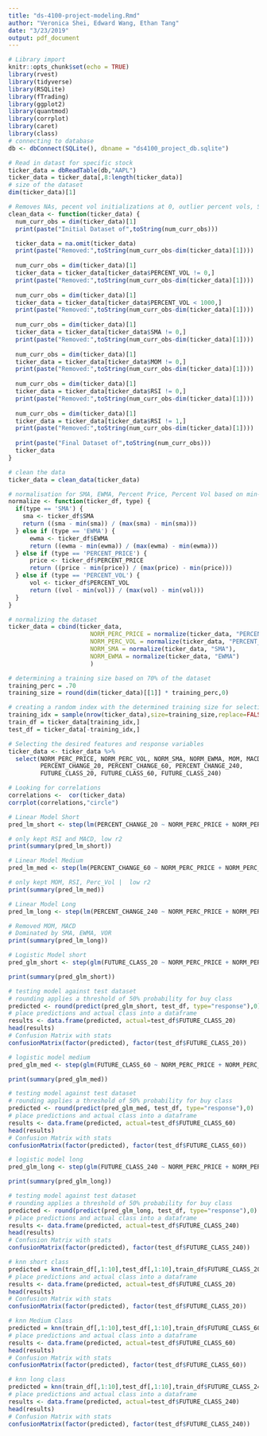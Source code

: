 ```yaml
---
title: "ds-4100-project-modeling.Rmd"
author: "Veronica Shei, Edward Wang, Ethan Tang"
date: "3/23/2019"
output: pdf_document
---
```


```r
# Library import
knitr::opts_chunk$set(echo = TRUE)
library(rvest)
library(tidyverse)
library(RSQLite)
library(fTrading)
library(ggplot2)
library(quantmod)
library(corrplot)
library(caret)
library(class)
# connecting to database
db <- dbConnect(SQLite(), dbname = "ds4100_project_db.sqlite")
```

```r
# Read in datast for specific stock
ticker_data = dbReadTable(db,"AAPL")
ticker_data = ticker_data[,8:length(ticker_data)]
# size of the dataset
dim(ticker_data)[1]
```

```r
# Removes NAs, pecent vol initializations at 0, outlier percent vols, SMA/MOM/RSI initialisation padding
clean_data <- function(ticker_data) {
  num_curr_obs = dim(ticker_data)[1]
  print(paste("Initial Dataset of",toString(num_curr_obs)))

  ticker_data = na.omit(ticker_data)
  print(paste("Removed:",toString(num_curr_obs-dim(ticker_data)[1])))
  
  num_curr_obs = dim(ticker_data)[1]
  ticker_data = ticker_data[ticker_data$PERCENT_VOL != 0,]
  print(paste("Removed:",toString(num_curr_obs-dim(ticker_data)[1])))
  
  num_curr_obs = dim(ticker_data)[1]
  ticker_data = ticker_data[ticker_data$PERCENT_VOL < 1000,]
  print(paste("Removed:",toString(num_curr_obs-dim(ticker_data)[1])))
  
  num_curr_obs = dim(ticker_data)[1]
  ticker_data = ticker_data[ticker_data$SMA != 0,]
  print(paste("Removed:",toString(num_curr_obs-dim(ticker_data)[1])))
  
  num_curr_obs = dim(ticker_data)[1]
  ticker_data = ticker_data[ticker_data$MOM != 0,]
  print(paste("Removed:",toString(num_curr_obs-dim(ticker_data)[1])))
  
  num_curr_obs = dim(ticker_data)[1]
  ticker_data = ticker_data[ticker_data$RSI != 0,]
  print(paste("Removed:",toString(num_curr_obs-dim(ticker_data)[1])))
  
  num_curr_obs = dim(ticker_data)[1]
  ticker_data = ticker_data[ticker_data$RSI != 1,]
  print(paste("Removed:",toString(num_curr_obs-dim(ticker_data)[1])))
  
  print(paste("Final Dataset of",toString(num_curr_obs)))
  ticker_data
}

# clean the data
ticker_data = clean_data(ticker_data)
```

```r
# normalisation for SMA, EWMA, Percent Price, Percent Vol based on min-max
normalize <- function(ticker_df, type) {
  if(type == 'SMA') {
    sma <- ticker_df$SMA
    return ((sma - min(sma)) / (max(sma) - min(sma)))
  } else if (type == 'EWMA') {
      ewma <- ticker_df$EWMA
      return ((ewma - min(ewma)) / (max(ewma) - min(ewma)))
  } else if (type == 'PERCENT_PRICE') {
      price <- ticker_df$PERCENT_PRICE
      return ((price - min(price)) / (max(price) - min(price)))
  } else if (type == 'PERCENT_VOL') {
      vol <- ticker_df$PERCENT_VOL
      return ((vol - min(vol)) / (max(vol) - min(vol)))
  }
}
```

```r
# normalizing the dataset
ticker_data = cbind(ticker_data,
                       NORM_PERC_PRICE = normalize(ticker_data, "PERCENT_PRICE"),
                       NORM_PERC_VOL = normalize(ticker_data, "PERCENT_VOL"),
                       NORM_SMA = normalize(ticker_data, "SMA"),
                       NORM_EWMA = normalize(ticker_data, "EWMA")
                       )
```

```r
# determining a training size based on 70% of the dataset
training_perc = .70
training_size = round(dim(ticker_data)[[1]] * training_perc,0)

# creating a random index with the determined training size for selecting the training/testing set
training_idx = sample(nrow(ticker_data),size=training_size,replace=FALSE)
train_df = ticker_data[training_idx,]
test_df = ticker_data[-training_idx,]
```

```r
# Selecting the desired features and response variables
ticker_data <- ticker_data %>%
  select(NORM_PERC_PRICE, NORM_PERC_VOL, NORM_SMA, NORM_EWMA, MOM, MACD, STOCH.K, STOCH.D, RSI, VOR,
         PERCENT_CHANGE_20, PERCENT_CHANGE_60, PERCENT_CHANGE_240,
         FUTURE_CLASS_20, FUTURE_CLASS_60, FUTURE_CLASS_240)
```


```r
# Looking for correlations
correlations <-  cor(ticker_data)
corrplot(correlations,"circle")
```

```r
# Linear Model Short
pred_lm_short <- step(lm(PERCENT_CHANGE_20 ~ NORM_PERC_PRICE + NORM_PERC_VOL + NORM_SMA + NORM_EWMA + MOM + MACD + STOCH.K + STOCH.D + RSI + VOR, train_df), direction = "both")

# only kept RSI and MACD, low r2
print(summary(pred_lm_short))
```

```r
# Linear Model Medium
pred_lm_med <- step(lm(PERCENT_CHANGE_60 ~ NORM_PERC_PRICE + NORM_PERC_VOL + NORM_SMA + NORM_EWMA + MOM + MACD + STOCH.K + STOCH.D + RSI + VOR, train_df), direction = "both")

# only kept MOM, RSI, Perc_Vol |  low r2
print(summary(pred_lm_med))
```

```r
# Linear Model Long
pred_lm_long <- step(lm(PERCENT_CHANGE_240 ~ NORM_PERC_PRICE + NORM_PERC_VOL + NORM_SMA + NORM_EWMA + MOM + MACD + STOCH.K + STOCH.D + RSI + VOR, train_df), direction = "both")

# Removed MOM, MACD
# Dominated by SMA, EWMA, VOR
print(summary(pred_lm_long))
```

```r
# Logistic Model short
pred_glm_short <- step(glm(FUTURE_CLASS_20 ~ NORM_PERC_PRICE + NORM_PERC_VOL + NORM_SMA + NORM_EWMA + MOM + MACD + STOCH.K + STOCH.D + RSI + VOR, train_df, family=binomial), direction = "both")

print(summary(pred_glm_short))
```

```r
# testing model against test dataset
# rounding applies a threshold of 50% probability for buy class
predicted <- round(predict(pred_glm_short, test_df, type="response"),0)
# place predictions and actual class into a dataframe
results <- data.frame(predicted, actual=test_df$FUTURE_CLASS_20)
head(results)
# Confusion Matrix with stats
confusionMatrix(factor(predicted), factor(test_df$FUTURE_CLASS_20))
```

```r
# logistic model medium
pred_glm_med <- step(glm(FUTURE_CLASS_60 ~ NORM_PERC_PRICE + NORM_PERC_VOL + NORM_SMA + NORM_EWMA + MOM + MACD + STOCH.K + STOCH.D + RSI + VOR, train_df, family=binomial), direction = "both")

print(summary(pred_glm_med))
```

```r
# testing model against test dataset
# rounding applies a threshold of 50% probability for buy class
predicted <- round(predict(pred_glm_med, test_df, type="response"),0)
# place predictions and actual class into a dataframe
results <- data.frame(predicted, actual=test_df$FUTURE_CLASS_60)
head(results)
# Confusion Matrix with stats
confusionMatrix(factor(predicted), factor(test_df$FUTURE_CLASS_60))
```

```r
# logistic model long
pred_glm_long <- step(glm(FUTURE_CLASS_240 ~ NORM_PERC_PRICE + NORM_PERC_VOL + NORM_SMA + NORM_EWMA + MOM + MACD + STOCH.K + STOCH.D + RSI + VOR, train_df, family=binomial), direction = "both")

print(summary(pred_glm_long))
```

```r
# testing model against test dataset
# rounding applies a threshold of 50% probability for buy class
predicted <- round(predict(pred_glm_long, test_df, type="response"),0)
# place predictions and actual class into a dataframe 
results <- data.frame(predicted, actual=test_df$FUTURE_CLASS_240)
head(results)
# Confusion Matrix with stats
confusionMatrix(factor(predicted), factor(test_df$FUTURE_CLASS_240))
```

```r
# knn short class
predicted = knn(train_df[,1:10],test_df[,1:10],train_df$FUTURE_CLASS_20,k=11)
# place predictions and actual class into a dataframe
results <- data.frame(predicted, actual=test_df$FUTURE_CLASS_20)
head(results)
# Confusion Matrix with stats
confusionMatrix(factor(predicted), factor(test_df$FUTURE_CLASS_20))
```

```r
# knn Medium Class
predicted = knn(train_df[,1:10],test_df[,1:10],train_df$FUTURE_CLASS_60,k=11)
# place predictions and actual class into a dataframe
results <- data.frame(predicted, actual=test_df$FUTURE_CLASS_60)
head(results)
# Confusion Matrix with stats
confusionMatrix(factor(predicted), factor(test_df$FUTURE_CLASS_60))
```

```r
# knn long class
predicted = knn(train_df[,1:10],test_df[,1:10],train_df$FUTURE_CLASS_240,k=11)
# place predictions and actual class into a dataframe
results <- data.frame(predicted, actual=test_df$FUTURE_CLASS_240)
head(results)
# Confusion Matrix with stats
confusionMatrix(factor(predicted), factor(test_df$FUTURE_CLASS_240))
```
